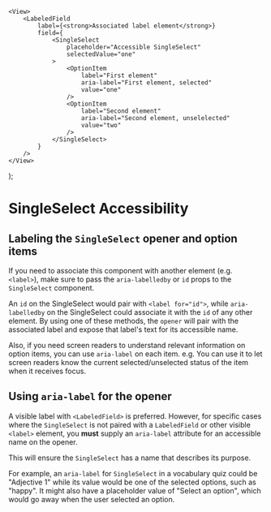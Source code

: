 

<Meta of={SingleSelectAccessibilityStories} />

    <View>
        <LabeledField
            label={<strong>Associated label element</strong>}
            field={
                <SingleSelect
                    placeholder="Accessible SingleSelect"
                    selectedValue="one"
                >
                    <OptionItem
                        label="First element"
                        aria-label="First element, selected"
                        value="one"
                    />
                    <OptionItem
                        label="Second element"
                        aria-label="Second element, unselelected"
                        value="two"
                    />
                </SingleSelect>
            }
        />
    </View>
);

# SingleSelect Accessibility

## Labeling the `SingleSelect` opener and option items

If you need to associate this component with another element (e.g. `<label>`),
make sure to pass the `aria-labelledby` or `id` props to the `SingleSelect` component.

An `id` on the SingleSelect would pair with `<label for="id">`, while `aria-labelledby`
on the SingleSelect could associate it with the `id` of any other element. By using
one of these methods, the `opener` will pair with the associated label and
expose that label's text for its accessible name.

Also, if you need screen readers to understand relevant information on
option items, you can use `aria-label` on each item. e.g. You can use it to let
screen readers know the current selected/unselected status of the item when it
receives focus.

<Canvas of={SingleSelectAccessibilityStories.UsingAriaAttributes} />

## Using `aria-label` for the opener

A visible label with `<LabeledField>` is preferred. However, for specific cases
where the `SingleSelect` is not paired with a `LabeledField` or other
visible `<label>` element, you **must** supply an `aria-label` attribute
for an accessible name on the opener.

This will ensure the `SingleSelect` has a name that describes its purpose.

For example, an `aria-label` for `SingleSelect` in a vocabulary quiz could be
"Adjective 1" while its value would be one of the selected options, such as "happy".
It might also have a placeholder value of "Select an option", which would go away
when the user selected an option.

<Canvas of={SingleSelectAccessibilityStories.UsingOpenerAriaLabel} />
